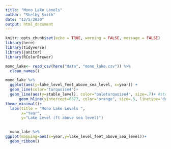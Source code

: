 ```yaml
---
title: "Mono Lake Levels"
author: "Shelby Smith"
date: "12/5/2020"
output: html_document
---
```


```r
knitr::opts_chunk$set(echo = TRUE, warning = FALSE, message = FALSE)
library(here)
library(tidyverse)
library(janitor)
library(RColorBrewer)
```

```r
mono_lake<- read_csv(here("data", "mono_lake.csv")) %>% 
  clean_names()
```

```r
mono_lake %>% 
  ggplot(aes(y=lake_level_feet_above_sea_level, x=year)) +
  geom_line(color="turquoise4")+
  geom_line(aes(y=stable_level), color="paleturquoise4", size=.7)+ #stable level
      geom_hline(yintercept=6377, color="orange", size=.5, linetype='dotted') + # land bridges emerge between the mainland and islands, allowing predators (e.g. coyotes) to access major bird nesting sites
theme_minimal()+
  labs(title = "Mono Lake Levels ",
       x="Year",
       y="Lake Level (ft above sea level)")
  
```


```r
  mono_lake %>% 
ggplot(mapping=aes(x=year,y=lake_level_feet_above_sea_level))+
  geom_ribbon()
```

